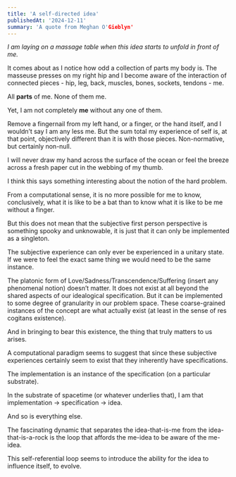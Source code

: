 ```yaml
---
title: 'A self-directed idea'
publishedAt: '2024-12-11'
summary: 'A quote from Meghan O'Gieblyn'
---
```


_I am laying on a massage table when this idea starts to unfold in front of me._

It comes about as I notice how odd a collection of parts my body is. The masseuse presses on my right hip and I become aware of the interaction of connected pieces - hip, leg, back, muscles, bones, sockets, tendons - me.

All **parts** of me. None of them me.

Yet, I am not completely **me** without any one of them.

Remove a fingernail from my left hand, or a finger, or the hand itself, and I wouldn’t say I am any less me. But the sum total my experience of self is, at that point, objectively different than it is with those pieces. Non-normative, but certainly non-null.

I will never draw my hand across the surface of the ocean or feel the breeze across a fresh paper cut in the webbing of my thumb.

I think this says something interesting about the notion of the hard problem.

From a computational sense, it is no more possible for me to know, conclusively, what it is like to be a bat than to know what it is like to be me without a finger.

But this does not mean that the subjective first person perspective is something spooky and unknowable, it is just that it can only be implemented as a singleton.

The subjective experience can only ever be experienced in a unitary state. If we were to feel the exact same thing we would need to be the same instance.

The platonic form of Love/Sadness/Transcendence/Suffering (insert any phenomenal notion) doesn’t matter. It does not exist at all beyond the shared aspects of our idealogical specification. But it can be implemented to some degree of granularity in our problem space. These coarse-grained instances of the concept are what actually exist (at least in the sense of res cogitans existence).

And in bringing to bear this existence, the thing that truly matters to us arises.

A computational paradigm seems to suggest that since these subjective experiences certainly seem to exist that they inherently have specifications.

The implementation is an instance of the specification (on a particular substrate).

In the substrate of spacetime (or whatever underlies that), I am that implementation -> specification -> idea.

And so is everything else.

The fascinating dynamic that separates the idea-that-is-me from the idea-that-is-a-rock is the loop that affords the me-idea to be aware of the me-idea.

This self-referential loop seems to introduce the ability for the idea to influence itself, to evolve.
